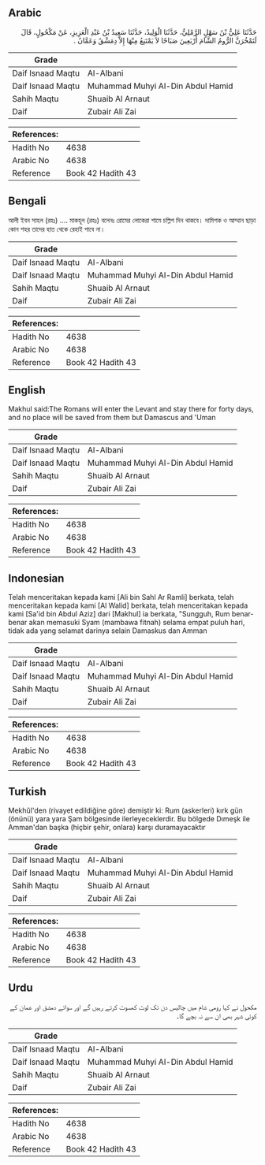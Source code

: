 ## Arabic


<div dir="rtl" lang="ar" style={{fontSize:'larger',backgroundColor:'#f8f9fa',padding:20}}>
حَدَّثَنَا عَلِيُّ بْنُ سَهْلٍ الرَّمْلِيُّ، حَدَّثَنَا الْوَلِيدُ، حَدَّثَنَا سَعِيدُ بْنُ عَبْدِ الْعَزِيزِ، عَنْ مَكْحُولٍ، قَالَ لَتَمْخُرَنَّ الرُّومُ الشَّامَ أَرْبَعِينَ صَبَاحًا لاَ يَمْتَنِعُ مِنْهَا إِلاَّ دِمَشْقُ وَعَمَّانُ ‏.‏
</div>
<div style={{backgroundColor:'#f8f9fa',padding:20, marginBottom: 10}}><table> <thead> <tr> <th>Grade</th> <th></th> </tr> </thead> <tbody> <tr><td>Daif Isnaad Maqtu</td><td>Al-Albani</td></tr><tr><td>Daif Isnaad Maqtu</td><td>Muhammad Muhyi Al-Din Abdul Hamid</td></tr><tr><td>Sahih Maqtu</td><td>Shuaib Al Arnaut</td></tr><tr><td>Daif</td><td>Zubair Ali Zai</td></tr></tbody></table><table> <thead> <tr> <th>References:</th> <th></th> </tr> </thead> <tbody><tr><td>Hadith No</td><td>4638</td></tr><tr><td>Arabic No</td><td>4638</td></tr><tr><td>Reference</td><td>Book 42 Hadith 43</td></tr></tbody></table></div>

## Bengali


<div dir="ltr" lang="bn" style={{fontSize:'larger',backgroundColor:'#f8f9fa',padding:20}}>
আলী ইবন সাহল (রহঃ) .... মাকহূল (রহঃ) বলেনঃ রোমের লোকেরা শামে চল্লিশ দিন থাকবে। দামিশক ও আম্মান ছাড়া কোন শহর তাদের হাত থেকে রেহাই পাবে না।
</div>
<div style={{backgroundColor:'#f8f9fa',padding:20, marginBottom: 10}}><table> <thead> <tr> <th>Grade</th> <th></th> </tr> </thead> <tbody> <tr><td>Daif Isnaad Maqtu</td><td>Al-Albani</td></tr><tr><td>Daif Isnaad Maqtu</td><td>Muhammad Muhyi Al-Din Abdul Hamid</td></tr><tr><td>Sahih Maqtu</td><td>Shuaib Al Arnaut</td></tr><tr><td>Daif</td><td>Zubair Ali Zai</td></tr></tbody></table><table> <thead> <tr> <th>References:</th> <th></th> </tr> </thead> <tbody><tr><td>Hadith No</td><td>4638</td></tr><tr><td>Arabic No</td><td>4638</td></tr><tr><td>Reference</td><td>Book 42 Hadith 43</td></tr></tbody></table></div>

## English


<div dir="ltr" lang="en" style={{fontSize:'larger',backgroundColor:'#f8f9fa',padding:20}}>
Makhul said:The Romans will enter the Levant and stay there for forty days, and no place will be saved from them but Damascus and 'Uman
</div>
<div style={{backgroundColor:'#f8f9fa',padding:20, marginBottom: 10}}><table> <thead> <tr> <th>Grade</th> <th></th> </tr> </thead> <tbody> <tr><td>Daif Isnaad Maqtu</td><td>Al-Albani</td></tr><tr><td>Daif Isnaad Maqtu</td><td>Muhammad Muhyi Al-Din Abdul Hamid</td></tr><tr><td>Sahih Maqtu</td><td>Shuaib Al Arnaut</td></tr><tr><td>Daif</td><td>Zubair Ali Zai</td></tr></tbody></table><table> <thead> <tr> <th>References:</th> <th></th> </tr> </thead> <tbody><tr><td>Hadith No</td><td>4638</td></tr><tr><td>Arabic No</td><td>4638</td></tr><tr><td>Reference</td><td>Book 42 Hadith 43</td></tr></tbody></table></div>

## Indonesian


<div dir="ltr" lang="id" style={{fontSize:'larger',backgroundColor:'#f8f9fa',padding:20}}>
Telah menceritakan kepada kami [Ali bin Sahl Ar Ramli] berkata, telah menceritakan kepada kami [Al Walid] berkata, telah menceritakan kepada kami [Sa'id bin Abdul Aziz] dari [Makhul] ia berkata, "Sungguh, Rum benar-benar akan memasuki Syam (mambawa fitnah) selama empat puluh hari, tidak ada yang selamat darinya selain Damaskus dan Amman
</div>
<div style={{backgroundColor:'#f8f9fa',padding:20, marginBottom: 10}}><table> <thead> <tr> <th>Grade</th> <th></th> </tr> </thead> <tbody> <tr><td>Daif Isnaad Maqtu</td><td>Al-Albani</td></tr><tr><td>Daif Isnaad Maqtu</td><td>Muhammad Muhyi Al-Din Abdul Hamid</td></tr><tr><td>Sahih Maqtu</td><td>Shuaib Al Arnaut</td></tr><tr><td>Daif</td><td>Zubair Ali Zai</td></tr></tbody></table><table> <thead> <tr> <th>References:</th> <th></th> </tr> </thead> <tbody><tr><td>Hadith No</td><td>4638</td></tr><tr><td>Arabic No</td><td>4638</td></tr><tr><td>Reference</td><td>Book 42 Hadith 43</td></tr></tbody></table></div>

## Turkish


<div dir="ltr" lang="tr" style={{fontSize:'larger',backgroundColor:'#f8f9fa',padding:20}}>
Mekhûl'den (rivayet edildiğine göre) demiştir ki: Rum (askerleri) kırk gün (önünü) yara yara Şam bölgesinde ilerleyeceklerdir. Bu bölgede Dımeşk ile Amman'dan başka (hiçbir şehir, onlara) karşı duramayacaktır
</div>
<div style={{backgroundColor:'#f8f9fa',padding:20, marginBottom: 10}}><table> <thead> <tr> <th>Grade</th> <th></th> </tr> </thead> <tbody> <tr><td>Daif Isnaad Maqtu</td><td>Al-Albani</td></tr><tr><td>Daif Isnaad Maqtu</td><td>Muhammad Muhyi Al-Din Abdul Hamid</td></tr><tr><td>Sahih Maqtu</td><td>Shuaib Al Arnaut</td></tr><tr><td>Daif</td><td>Zubair Ali Zai</td></tr></tbody></table><table> <thead> <tr> <th>References:</th> <th></th> </tr> </thead> <tbody><tr><td>Hadith No</td><td>4638</td></tr><tr><td>Arabic No</td><td>4638</td></tr><tr><td>Reference</td><td>Book 42 Hadith 43</td></tr></tbody></table></div>

## Urdu


<div dir="rtl" lang="ur" style={{fontSize:'larger',backgroundColor:'#f8f9fa',padding:20}}>
مکحول نے کہا رومی شام میں چالیس دن تک لوٹ کھسوٹ کرتے رہیں گے اور سوائے دمشق اور عمان کے کوئی شہر بھی ان سے نہ بچے گا۔
</div>
<div style={{backgroundColor:'#f8f9fa',padding:20, marginBottom: 10}}><table> <thead> <tr> <th>Grade</th> <th></th> </tr> </thead> <tbody> <tr><td>Daif Isnaad Maqtu</td><td>Al-Albani</td></tr><tr><td>Daif Isnaad Maqtu</td><td>Muhammad Muhyi Al-Din Abdul Hamid</td></tr><tr><td>Sahih Maqtu</td><td>Shuaib Al Arnaut</td></tr><tr><td>Daif</td><td>Zubair Ali Zai</td></tr></tbody></table><table> <thead> <tr> <th>References:</th> <th></th> </tr> </thead> <tbody><tr><td>Hadith No</td><td>4638</td></tr><tr><td>Arabic No</td><td>4638</td></tr><tr><td>Reference</td><td>Book 42 Hadith 43</td></tr></tbody></table></div>
